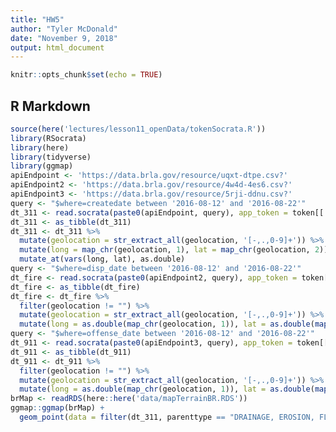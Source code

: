 ```yaml
---
title: "HW5"
author: "Tyler McDonald"
date: "November 9, 2018"
output: html_document
---
```


```r
knitr::opts_chunk$set(echo = TRUE)
```

## R Markdown

```r
source(here('lectures/lesson11_openData/tokenSocrata.R'))
library(RSocrata)
library(here)
library(tidyverse)
library(ggmap)
apiEndpoint <- 'https://data.brla.gov/resource/uqxt-dtpe.csv?'
apiEndpoint2 <- 'https://data.brla.gov/resource/4w4d-4es6.csv?'
apiEndpoint3 <- 'https://data.brla.gov/resource/5rji-ddnu.csv?'
query <- "$where=createdate between '2016-08-12' and '2016-08-22'"
dt_311 <- read.socrata(paste0(apiEndpoint, query), app_token = token[['app']])
dt_311 <- as_tibble(dt_311)
dt_311 <- dt_311 %>% 
  mutate(geolocation = str_extract_all(geolocation, '[-,.,0-9]+')) %>% 
  mutate(long = map_chr(geolocation, 1), lat = map_chr(geolocation, 2)) %>% 
  mutate_at(vars(long, lat), as.double)
query <- "$where=disp_date between '2016-08-12' and '2016-08-22'"
dt_fire <- read.socrata(paste0(apiEndpoint2, query), app_token = token[['app']])
dt_fire <- as_tibble(dt_fire)
dt_fire <- dt_fire %>% 
  filter(geolocation != "") %>%
  mutate(geolocation = str_extract_all(geolocation, '[-,.,0-9]+')) %>%
  mutate(long = as.double(map_chr(geolocation, 1)), lat = as.double(map_chr(geolocation, 2)))
query <- "$where=offense_date between '2016-08-12' and '2016-08-22'"
dt_911 <- read.socrata(paste0(apiEndpoint3, query), app_token = token[['app']])
dt_911 <- as_tibble(dt_911)
dt_911 <- dt_911 %>% 
  filter(geolocation != "") %>%
  mutate(geolocation = str_extract_all(geolocation, '[-,.,0-9]+')) %>%
  mutate(long = as.double(map_chr(geolocation, 1)), lat = as.double(map_chr(geolocation, 2)))
brMap <- readRDS(here::here('data/mapTerrainBR.RDS'))
ggmap::ggmap(brMap) +
  geom_point(data = filter(dt_311, parenttype == "DRAINAGE, EROSION, FLOODING OR HOLES"), aes(x = long, y = lat, ), color = 'darkgreen', alpha = .33) + geom_point(data = filter(dt_fire, inci_descript == "Severe weather or natural disaster, Other" | inci_descript == "Water evacuation"), aes(x = long, y = lat), color = 'darkred', alpha = .33) + geom_point(data = filter(dt_911, offense_desc == "LOOTING"), aes(x = long, y = lat), color = 'darkblue', alpha = .33) + ggtitle('Position of calls to 311, Fire Brigade, and 911') + scale_color_manual(name = "Calls", labels = c("DRAINAGE, EROSION, FLOODING OR HOLES", "Severe weather or natural disaster, Other or Water evacuation", "LOOTING"), values = colors)
  
```

